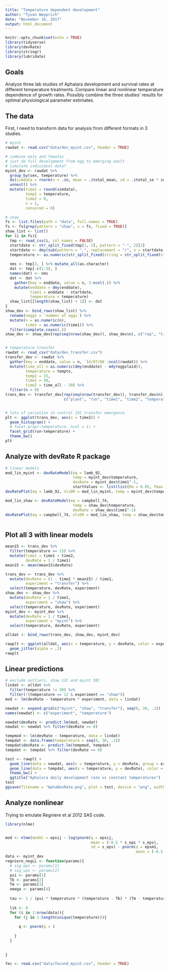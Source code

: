 ```yaml
---
title: "Temperature dependent development"
author: "Tyson Wepprich"
date: "November 16, 2017"
output: html_document
---
```


```r
knitr::opts_chunk$set(echo = TRUE)
library(tidyverse)
library(devRate)
library(stringr)
library(lubridate)

```

## Goals
Analyze three lab studies of Aphalara development and survival rates at different temperature treatments. Compare linear and nonlinear temperature dependence of growth rates. Possibly combine the three studies' results for optimal physiological parameter estimates.

## The data
First, I need to transform data for analysis from different formats in 3 studies.

```r
# myint
rawdat <- read.csv("data/dev_myint.csv", header = TRUE)

# combine male and females
# just do full development from egg to emerging adult
# simulate individual data?
myint_dev <- rawdat %>% 
  group_by(sex, temperature) %>% 
  do(simdata = rnorm(n = .$n, mean = .$total_mean, sd = .$total_se * sqrt(.$n))) %>% 
  unnest() %>% 
  mutate(time1 = round(simdata),
         temp2 = temperature,
         time2 = 0,
         n = 1,
         censored = 0)

# shaw
fs <- list.files(path = "data", full.names = TRUE)
fs <- fs[grep(pattern = "shaw", x = fs, fixed = TRUE)]
shaw_list <- list()
for (i in fs){
  tmp <- read_csv(i, col_names = FALSE)
  startdate <- str_split_fixed(tmp[1, 2], pattern = "-", 2)[2]
  startdate <- dmy(sub(pattern = ".", replacement = "/", x = startdate, fixed = TRUE))
  temperature <- as.numeric(str_split_fixed(string = str_split_fixed(string = i, pattern = "_", n = 3)[3], pattern = ".csv", n = 2)[1])
  
  nms <- tmp[3, ] %>% mutate_all(as.character)
  dat <- tmp[-c(1:3), ]
  names(dat) <- nms
  dat <- dat %>% 
    gather(key = enddate, value = n, 3:ncol(.)) %>% 
    mutate(enddate = dmy(enddate),
           time1 = enddate - startdate,
           temperature = temperature)
  shaw_list[[length(shaw_list) + 1]] <- dat
}
shaw_dev <- bind_rows(shaw_list) %>%
  rename(neggs = `number of eggs`) %>% 
  mutate(n = as.numeric(n),
         time1 = as.numeric(time1)) %>% 
  filter(complete.cases(.))
shaw_dev <- shaw_dev[rep(seq(nrow(shaw_dev)), shaw_dev$n), c("rep", "time1", "temperature")]


# temperature transfer
rawdat <- read_csv("data/dev_transfer.csv")
transfer_dev <- rawdat %>% 
  gather(key = enddate, value = n, `14/07/08`:ncol(rawdat)) %>% 
  mutate(time_all = as.numeric(dmy(enddate) - mdy(eggslaid)),
         temperature = tempto, 
         temp2 = 15,
         time1 = 30, 
         time2 = time_all - 30) %>% 
  filter(n > 0)
trans_dev <- transfer_dev[rep(seq(nrow(transfer_dev)), transfer_dev$n), 
                          c("plant", "run", "time1", "time2", "temperature", "temp2")]


# lots of variation in control 15C transfer emergence
plt <- ggplot(trans_dev, aes(x = time2)) + 
  geom_histogram() +
  # facet_wrap(~temperature, ncol = 1) +
  facet_grid(run~temperature) +
  theme_bw()
plt
```
## Analyze with devRate R package

```r
# linear models
mod_lin_myint <- devRateModel(eq = lamb_92,
                              temp = myint_dev$temperature,
                              devRate = myint_dev$time1^-1,
                              startValues <- list(list(Rm = 0.05, Tmax = 30, To = 10), list(T1 = 4)))
devRatePlot(eq = lamb_92, nlsDR = mod_lin_myint, temp = myint_dev$temperature, devRate = myint_dev$time1^-1)

mod_lin_shaw <- devRateModel(eq = campbell_74,
                              temp = shaw_dev$temperature,
                              devRate = shaw_dev$time1^-1)
devRatePlot(eq = campbell_74, nlsDR = mod_lin_shaw, temp = shaw_dev$temperature, devRate = shaw_dev$time1^-1)



```

## Plot all 3 with linear models

```r

mean15 <- trans_dev %>% 
  filter(temperature == 15) %>% 
  mutate(time1 = time1 + time2,
         devRate = 1 / time1)
mean15 <- mean(mean15$devRate)

trans_dev <- trans_dev %>% 
  mutate(devRate = (1 - time2 * mean15) / time1,
         experiment = "transfer") %>%
  select(temperature, devRate, experiment)
shaw_dev <- shaw_dev %>% 
  mutate(devRate = 1 / time1,
         experiment = "shaw") %>% 
  select(temperature, devRate, experiment)
myint_dev <- myint_dev %>% 
  mutate(devRate = 1 / time1,
         experiment = "myint") %>% 
  select(temperature, devRate, experiment)

alldat <- bind_rows(trans_dev, shaw_dev, myint_dev)

rawplt <- ggplot(alldat, aes(x = temperature, y = devRate, color = experiment)) +
  geom_jitter(alpha = .3)
rawplt

```

## Linear predictions

```r
# exclude outliers, shaw 12C and myint 30C
lindat <- alldat %>% 
  filter(temperature != 30) %>% 
  filter(!(temperature == 12 & experiment == "shaw"))
mod <- lm(devRate ~ temperature * experiment, data = lindat)

newdat <- expand.grid(c("myint", "shaw", "transfer"), seq(0, 30, .1))
names(newdat) <- c("experiment", "temperature")

newdat$devRate <- predict.lm(mod, newdat)
newdat <- newdat %>% filter(devRate >= 0)

tempmod <- lm(devRate ~ temperature, data = lindat)
tempdat <- data.frame(temperature = seq(0, 30, .1))
tempdat$devRate <- predict.lm(tempmod, tempdat)
tempdat <- tempdat %>% filter(devRate >= 0)

test <- rawplt +
  geom_line(data = newdat, aes(x = temperature, y = devRate, group = experiment)) +
  geom_line(data = tempdat, aes(x = temperature, y = devRate), color = "black") +
  theme_bw() +
  ggtitle("Aphalara daily development rate vs constant temperatures")
test
ggsave(filename = "AphaDevRate.png", plot = test, device = "png", width = 6, height = 5)

```



## Analyze nonlinear
Trying to emulate Regniere et al 2012 SAS code.

```r

library(nlme)


mod <- nlme(model = epsij ~ log(pnorm(q = epsij, 
                                      mean = (-0.5 * s_eps * s_eps), 
                                      sd = s_eps) - pnorm(q = epsm1,
                                                          mean = (-0.5 * s_eps * s_eps),
data <- myint_dev
regniere_negLL <- function(params){
  # sig_eps <- params[1]
  # sig_ups <- params[2]
  psi <- params[1]
  Tb <- params[2]
  Tm <- params[3]
  omega <- params[4]
  
  tau <- 1 / (psi * temperature * (temperature - Tb) * (Tm - temperature) ^ omega)
  
  lik <- 0
  for (i in 1:nrow(data)){
    for (j in 1:length(unique(temperature))){
      
      q <- pnorm(q = )
      
    }
  }
  
  
}


```
```r

fec <- read.csv("data/fecund_myint.csv", header = TRUE)




```

